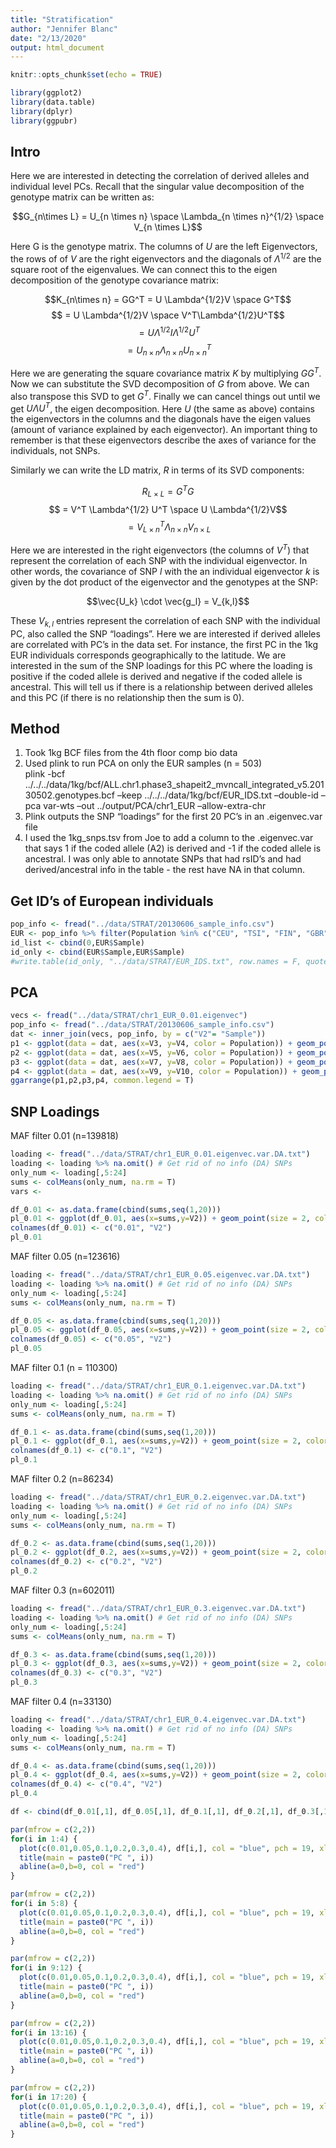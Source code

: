 ```yaml
---
title: "Stratification"
author: "Jennifer Blanc"
date: "2/13/2020"
output: html_document
---
```


```r
knitr::opts_chunk$set(echo = TRUE)
```

```r
library(ggplot2)
library(data.table)
library(dplyr)
library(ggpubr)
```


## Intro

Here we are interested in detecting the correlation of derived alleles and individual level PCs. Recall that the singular value decomposition of the genotype matrix can be written as:  

$$G_{n\times L} = U_{n \times n} \space \Lambda_{n \times n}^{1/2} \space V_{n \times L}$$  

Here G is the genotype matrix. The columns of $U$ are the left Eigenvectors, the rows of of $V$ are the right eigenvectors and the diagonals of $\Lambda^{1/2}$ are the square root of the eigenvalues. We can connect this to the eigen decomposition of the genotype covariance matrix:  

$$K_{n\times n} = GG^T = U \Lambda^{1/2}V \space G^T$$ 
$$ = U \Lambda^{1/2}V \space V^T\Lambda^{1/2}U^T$$ 
$$ = U \Lambda^{1/2} I \Lambda^{1/2}U^T$$ 
$$ = U_{n \times n} \Lambda_{n \times n} U^T_{n \times n}$$ 

Here we are generating the square covariance matrix $K$ by multiplying $G G^T$. Now we can substitute the SVD decomposition of $G$ from above. We can also transpose this SVD to get $G^T$. Finally we can cancel things out until we get $U \Lambda U^T$, the eigen decomposition. Here $U$ (the same as above) contains the eigenvectors in the columns and the diagonals have the eigen values (amount of variance explained by each eigenvector). An important thing to remember is that these eigenvectors describe the axes of variance for the individuals, not SNPs. 

Similarly we can write the LD matrix, $R$ in terms of its SVD components:  

$$R_{L\times L} = G^TG$$
$$ = V^T \Lambda^{1/2} U^T \space U \Lambda^{1/2}V$$
$$ = V_{L \times n}^T \Lambda_{n \times n}V_{n \times L}$$

Here we are interested in the right eigenvectors (the columns of $V^T$) that represent the correlation of each SNP with the individual eigenvector. In other words, the covariance of SNP $l$ with the an individual eigenvector $k$ is given by the dot product of the eigenvector and the genotypes at the SNP:  

$$\vec{U_k} \cdot \vec{g_l} = V_{k,l}$$  

These $V_{k,l}$ entries represent the correlation of each SNP with the individual PC, also called the SNP "loadings". Here we are interested if derived alleles are correlated with PC's in the data set. For instance, the first PC in the 1kg EUR individuals corresponds geographically to the latitude. We are interested in the sum of the SNP loadings for this PC where the loading is positive if the coded allele is derived and negative if the coded allele is ancestral. This will tell us if there is a relationship between derived alleles and this PC (if there is no relationship then the sum is 0).  

## Method  

1. Took 1kg BCF files from the 4th floor comp bio data  
2. Used plink to run PCA on only the EUR samples (n = 503)  
plink -bcf ../../../data/1kg/bcf/ALL.chr1.phase3_shapeit2_mvncall_integrated_v5.20130502.genotypes.bcf --keep ../../../data/1kg/bcf/EUR_IDS.txt --double-id --pca var-wts --out ../output/PCA/chr1_EUR --allow-extra-chr  
3. Plink outputs the SNP "loadings" for the first 20 PC's in an .eigenvec.var file  
4. I used the 1kg_snps.tsv from Joe to add a column to the .eigenvec.var that says 1 if the coded allele (A2) is derived and -1 if the coded allele is ancestral. I was only able to annotate SNPs that had rsID's and had derived/ancestral info in the table - the rest have NA in that column.  


## Get ID's of European individuals 
```r
pop_info <- fread("../data/STRAT/20130606_sample_info.csv")
EUR <- pop_info %>% filter(Population %in% c("CEU", "TSI", "FIN", "GBR","IBS"))
id_list <- cbind(0,EUR$Sample)
id_only <- cbind(EUR$Sample,EUR$Sample)
#write.table(id_only, "../data/STRAT/EUR_IDS.txt", row.names = F, quote = F, col.names = F)
```


## PCA 
```r
vecs <- fread("../data/STRAT/chr1_EUR_0.01.eigenvec")
pop_info <- fread("../data/STRAT/20130606_sample_info.csv")
dat <- inner_join(vecs, pop_info, by = c("V2"= "Sample"))
p1 <- ggplot(data = dat, aes(x=V3, y=V4, color = Population)) + geom_point() + xlab("PC1") + ylab("PC2")
p2 <- ggplot(data = dat, aes(x=V5, y=V6, color = Population)) + geom_point() + xlab("PC3") + ylab("PC4")
p3 <- ggplot(data = dat, aes(x=V7, y=V8, color = Population)) + geom_point() + xlab("PC5") + ylab("PC6")
p4 <- ggplot(data = dat, aes(x=V9, y=V10, color = Population)) + geom_point() + xlab("PC7") + ylab("PC8")
ggarrange(p1,p2,p3,p4, common.legend = T)
```

## SNP Loadings 


MAF filter 0.01 (n=139818)
```r
loading <- fread("../data/STRAT/chr1_EUR_0.01.eigenvec.var.DA.txt")
loading <- loading %>% na.omit() # Get rid of no info (DA) SNPs 
only_num <- loading[,5:24]
sums <- colMeans(only_num, na.rm = T)
vars <- 

df_0.01 <- as.data.frame(cbind(sums,seq(1,20)))
pl_0.01 <- ggplot(df_0.01, aes(x=sums,y=V2)) + geom_point(size = 2, color = "navy") + geom_vline(xintercept = 0, color = "red") + ylab("PC") + scale_y_continuous(minor_breaks = seq(1 , 20, 1), breaks = seq(1, 20, 1)) + xlab("Mean") + theme_bw() + xlim(-0.12,0.12) 
colnames(df_0.01) <- c("0.01", "V2")
pl_0.01
```

MAF filter 0.05 (n=123616)
```r
loading <- fread("../data/STRAT/chr1_EUR_0.05.eigenvec.var.DA.txt")
loading <- loading %>% na.omit() # Get rid of no info (DA) SNPs 
only_num <- loading[,5:24]
sums <- colMeans(only_num, na.rm = T)

df_0.05 <- as.data.frame(cbind(sums,seq(1,20)))
pl_0.05 <- ggplot(df_0.05, aes(x=sums,y=V2)) + geom_point(size = 2, color = "navy") + geom_vline(xintercept = 0, color = "red") + ylab("PC") + scale_y_continuous(minor_breaks = seq(1 , 20, 1), breaks = seq(1, 20, 1)) + xlab("Mean") + theme_bw() + xlim(-0.12,0.12) 
colnames(df_0.05) <- c("0.05", "V2")
pl_0.05
```

MAF filter 0.1 (n = 110300)
```r
loading <- fread("../data/STRAT/chr1_EUR_0.1.eigenvec.var.DA.txt")
loading <- loading %>% na.omit() # Get rid of no info (DA) SNPs 
only_num <- loading[,5:24]
sums <- colMeans(only_num, na.rm = T)

df_0.1 <- as.data.frame(cbind(sums,seq(1,20)))
pl_0.1 <- ggplot(df_0.1, aes(x=sums,y=V2)) + geom_point(size = 2, color = "navy") + geom_vline(xintercept = 0, color = "red") + ylab("PC") + scale_y_continuous(minor_breaks = seq(1 , 20, 1), breaks = seq(1, 20, 1)) + xlab("Mean") + theme_bw() + xlim(-0.12,0.12) 
colnames(df_0.1) <- c("0.1", "V2")
pl_0.1
```

MAF filter 0.2 (n=86234)
```r
loading <- fread("../data/STRAT/chr1_EUR_0.2.eigenvec.var.DA.txt")
loading <- loading %>% na.omit() # Get rid of no info (DA) SNPs 
only_num <- loading[,5:24]
sums <- colMeans(only_num, na.rm = T)

df_0.2 <- as.data.frame(cbind(sums,seq(1,20)))
pl_0.2 <- ggplot(df_0.2, aes(x=sums,y=V2)) + geom_point(size = 2, color = "navy") + geom_vline(xintercept = 0, color = "red") + ylab("PC") + scale_y_continuous(minor_breaks = seq(1 , 20, 1), breaks = seq(1, 20, 1)) + xlab("Mean") + theme_bw()+ xlim(-0.12,0.12) 
colnames(df_0.2) <- c("0.2", "V2")
pl_0.2
```

MAF filter 0.3 (n=602011)
```r
loading <- fread("../data/STRAT/chr1_EUR_0.3.eigenvec.var.DA.txt")
loading <- loading %>% na.omit() # Get rid of no info (DA) SNPs 
only_num <- loading[,5:24]
sums <- colMeans(only_num, na.rm = T)

df_0.3 <- as.data.frame(cbind(sums,seq(1,20)))
pl_0.3 <- ggplot(df_0.3, aes(x=sums,y=V2)) + geom_point(size = 2, color = "navy") + geom_vline(xintercept = 0, color = "red") + ylab("PC") + scale_y_continuous(minor_breaks = seq(1 , 20, 1), breaks = seq(1, 20, 1)) + xlab("Mean") + theme_bw()+ xlim(-0.12,0.12) 
colnames(df_0.3) <- c("0.3", "V2")
pl_0.3
```

MAF filter 0.4 (n=33130)
```r
loading <- fread("../data/STRAT/chr1_EUR_0.4.eigenvec.var.DA.txt")
loading <- loading %>% na.omit() # Get rid of no info (DA) SNPs 
only_num <- loading[,5:24]
sums <- colMeans(only_num, na.rm = T)

df_0.4 <- as.data.frame(cbind(sums,seq(1,20)))
pl_0.4 <- ggplot(df_0.4, aes(x=sums,y=V2)) + geom_point(size = 2, color = "navy") + geom_vline(xintercept = 0, color = "red") + ylab("PC") + scale_y_continuous(minor_breaks = seq(1 , 20, 1), breaks = seq(1, 20, 1)) + xlab("Mean") + theme_bw()+ xlim(-0.12,0.12) 
colnames(df_0.4) <- c("0.4", "V2")
pl_0.4
```

```r
df <- cbind(df_0.01[,1], df_0.05[,1], df_0.1[,1], df_0.2[,1], df_0.3[,1], df_0.4[,1])

par(mfrow = c(2,2))
for(i in 1:4) {
  plot(c(0.01,0.05,0.1,0.2,0.3,0.4), df[i,], col = "blue", pch = 19, xlab = "Frequency", ylab = "Mean Loading")
  title(main = paste0("PC ", i))
  abline(a=0,b=0, col = "red")
}
```

```r
par(mfrow = c(2,2))
for(i in 5:8) {
  plot(c(0.01,0.05,0.1,0.2,0.3,0.4), df[i,], col = "blue", pch = 19, xlab = "Frequency", ylab = "Mean Loading")
  title(main = paste0("PC ", i))
  abline(a=0,b=0, col = "red")
}
```

```r
par(mfrow = c(2,2))
for(i in 9:12) {
  plot(c(0.01,0.05,0.1,0.2,0.3,0.4), df[i,], col = "blue", pch = 19, xlab = "Frequency", ylab = "Mean Loading")
  title(main = paste0("PC ", i))
  abline(a=0,b=0, col = "red")
}
```

```r
par(mfrow = c(2,2))
for(i in 13:16) {
  plot(c(0.01,0.05,0.1,0.2,0.3,0.4), df[i,], col = "blue", pch = 19, xlab = "Frequency", ylab = "Mean Loading")
  title(main = paste0("PC ", i))
  abline(a=0,b=0, col = "red")
}
```

```r
par(mfrow = c(2,2))
for(i in 17:20) {
  plot(c(0.01,0.05,0.1,0.2,0.3,0.4), df[i,], col = "blue", pch = 19, xlab = "Frequency", ylab = "Mean Loading")
  title(main = paste0("PC ", i))
  abline(a=0,b=0, col = "red")
}
```

